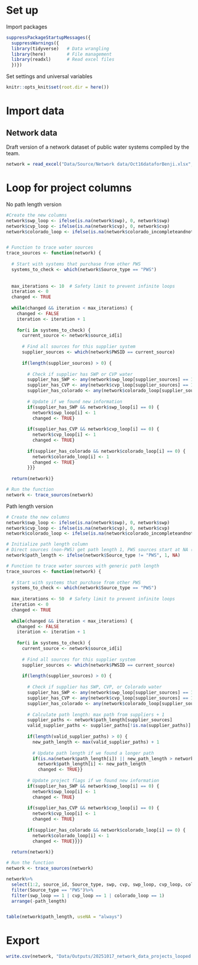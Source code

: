 
# Set up

Import packages
```r
suppressPackageStartupMessages({
  suppressWarnings({
  library(tidyverse)   # Data wrangling
  library(here)        # File management
  library(readxl)      # Read excel files
  })})
```

Set settings and universal variables
```r
knitr::opts_knit$set(root.dir = here())
```


# Import data

## Network data
Draft version of a network dataset of public water systems compiled by the team. 

```r
network = read_excel("Data/Source/Network data/Oct16dataforBenji.xlsx", na = "NA")
```

# Loop for project columns

No path length version
```r
#Create the new columns
network$swp_loop <- ifelse(is.na(network$swp), 0, network$swp)
network$cvp_loop <- ifelse(is.na(network$cvp), 0, network$cvp)
network$colorado_loop <- ifelse(is.na(network$colorado_incompleteandnotedited), 0, network$colorado_incompleteandnotedited)


# Function to trace water sources
trace_sources <- function(network) {
  
  # Start with systems that purchase from other PWS
  systems_to_check <- which(network$Source_type == "PWS") 
      
  
  max_iterations <- 10  # Safety limit to prevent infinite loops
  iteration <- 0
  changed <- TRUE
  
  while(changed && iteration < max_iterations) {
    changed <- FALSE
    iteration <- iteration + 1
    
    for(i in systems_to_check) {
      current_source <- network$source_id[i]
      
      # Find all sources for this supplier system
      supplier_sources <- which(network$PWSID == current_source)
      
      if(length(supplier_sources) > 0) {
        
        # Check if supplier has SWP or CVP water
        supplier_has_SWP <- any(network$swp_loop[supplier_sources] == 1)
        supplier_has_CVP <- any(network$cvp_loop[supplier_sources] == 1)
        supplier_has_colorado <- any(network$colorado_loop[supplier_sources] == 1)
        
        # Update if we found new information
        if(supplier_has_SWP && network$swp_loop[i] == 0) {
          network$swp_loop[i] <- 1
          changed <- TRUE}
        
        if(supplier_has_CVP && network$cvp_loop[i] == 0) {
          network$cvp_loop[i] <- 1
          changed <- TRUE}
        
        if(supplier_has_colorado && network$colorado_loop[i] == 0) {
          network$colorado_loop[i] <- 1
          changed <- TRUE}
        }}}
  
  return(network)}

# Run the function
network <- trace_sources(network)
```

Path length version
```r
# Create the new columns
network$swp_loop <- ifelse(is.na(network$swp), 0, network$swp)
network$cvp_loop <- ifelse(is.na(network$cvp), 0, network$cvp)
network$colorado_loop <- ifelse(is.na(network$colorado_incompleteandnotedited), 0, network$colorado_incompleteandnotedited)

# Initialize path length column
# Direct sources (non-PWS) get path length 1, PWS sources start at NA (to be calculated)
network$path_length <- ifelse(network$Source_type != "PWS", 1, NA)

# Function to trace water sources with generic path length
trace_sources <- function(network) {
  
  # Start with systems that purchase from other PWS
  systems_to_check <- which(network$Source_type == "PWS") 
      
  max_iterations <- 50  # Safety limit to prevent infinite loops
  iteration <- 0
  changed <- TRUE
  
  while(changed && iteration < max_iterations) {
    changed <- FALSE
    iteration <- iteration + 1
    
    for(i in systems_to_check) {
      current_source <- network$source_id[i]
      
      # Find all sources for this supplier system
      supplier_sources <- which(network$PWSID == current_source)
      
      if(length(supplier_sources) > 0) {
        
        # Check if supplier has SWP, CVP, or Colorado water
        supplier_has_SWP <- any(network$swp_loop[supplier_sources] == 1)
        supplier_has_CVP <- any(network$cvp_loop[supplier_sources] == 1)
        supplier_has_colorado <- any(network$colorado_loop[supplier_sources] == 1)
        
        # Calculate path length: max path from suppliers + 1
        supplier_paths <- network$path_length[supplier_sources]
        valid_supplier_paths <- supplier_paths[!is.na(supplier_paths)]
        
        if(length(valid_supplier_paths) > 0) {
          new_path_length <- max(valid_supplier_paths) + 1
          
          # Update path length if we found a longer path
          if(is.na(network$path_length[i]) || new_path_length > network$path_length[i]) {
            network$path_length[i] <- new_path_length
            changed <- TRUE}}
        
        # Update project flags if we found new information
        if(supplier_has_SWP && network$swp_loop[i] == 0) {
          network$swp_loop[i] <- 1
          changed <- TRUE}
        
        if(supplier_has_CVP && network$cvp_loop[i] == 0) {
          network$cvp_loop[i] <- 1
          changed <- TRUE}
        
        if(supplier_has_colorado && network$colorado_loop[i] == 0) {
          network$colorado_loop[i] <- 1
          changed <- TRUE}}}}
  
  return(network)}

# Run the function
network <- trace_sources(network)
```


```r
network%>%
  select(1:2, source_id, Source_type, swp, cvp, swp_loop, cvp_loop, colorado_loop, Source, Purchased)%>%
  filter(Source_type == "PWS")%>%
  filter(swp_loop == 1 | cvp_loop == 1 | colorado_loop == 1)
  arrange(-path_length)


table(network$path_length, useNA = "always")
```

# Export

```r
write.csv(network, "Data/Outputs/20251017_network_data_projects_looped.csv", row.names = F)
```





